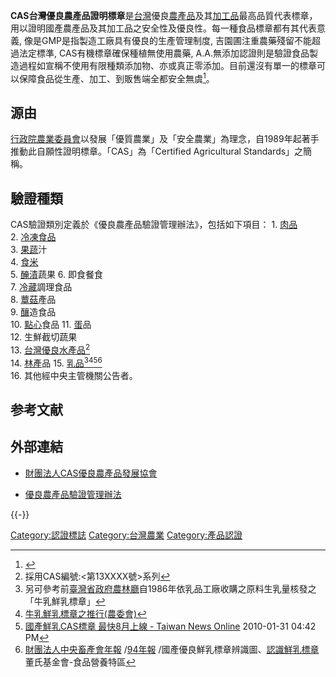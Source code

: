 {{expand|time=2010-09-22T01:28:57+00:00}}
'''CAS台灣優良農產品證明標章'''是[[台灣|台灣]]優良[[農產品|農產品]]及其[[加工品|加工品]]最高品質代表標章，用以證明國產農產品及其加工品之安全性及優良性。每一種食品標章都有其代表意義, 像是GMP是指製造工廠具有優良的生產管理制度, 吉園圃注重農藥殘留不能超過法定標準, CAS有機標章確保種植無使用農藥, A.A.無添加認證則是驗證食品製造過程如宣稱不使用有限種類添加物、亦或真正零添加。目前還沒有單一的標章可以保障食品從生產、加工、到販售端全都安全無虞<ref>{{Cite web|url=http://iqctw.pixnet.net/blog/post/117777623-%E9%A3%9F%E5%93%81%E6%A8%99%E7%AB%A0%E7%9A%84%E7%8D%A8%E7%89%B9%E6%84%8F%E7%BE%A9|title=食品標章的獨特意義|accessdate=|author=|date=|publisher=|archive-date=2019-06-30|archive-url=https://web.archive.org/web/20190630150223/http://iqctw.pixnet.net/blog/post/117777623-%e9%a3%9f%e5%93%81%e6%a8%99%e7%ab%a0%e7%9a%84%e7%8d%a8%e7%89%b9%e6%84%8f%e7%be%a9|dead-url=no}}</ref>。

==源由==
[[行政院農業委員會|行政院農業委員會]]以發展「優質農業」及「安全農業」為理念，自1989年起著手推動此自願性證明標章。「CAS」為「Certified Agricultural Standards」之簡稱。

==驗證種類==
CAS驗證類別定義於《優良農產品驗證管理辦法》，包括如下項目：
{{col-begin}}
{{col-break|width=25%}}
1. [[肉品|肉品]]<br>
2. [[冷凍食品|冷凍食品]]<br>
3. [[果|果]][[蔬菜|蔬]]汁<br>
4. [[食米|食米]]<br>
5. [[醃漬|醃漬]]蔬果 
{{col-break|width=25%}}
6. 即食餐食<br>
7. [[冷藏|冷藏]]調理食品<br>
8. [[蕈菇|蕈菇]]產品<br>
9. [[釀|釀]]造食品<br>
10. [[點心|點心]]食品
{{col-break|width=25%}}
11. [[蛋|蛋]]品<br>
12. 生鮮截切蔬果<br>
13. [[台灣優良水產品|台灣優良水產品]]<ref>採用CAS編號:<第13XXXX號>系列</ref><br>
14. [[林產|林產]]品
{{col-break|width=25%}}
15. [[乳品|乳品]]<ref>另可參考前[[臺灣省政府農林廳|臺灣省政府農林廳]]自1986年依乳品工廠收購之原料生乳量核發之「牛乳鮮乳標章」</ref><ref>[http://pda.coa.gov.tw/view.php?catid=2365 牛乳鮮乳標章之推行(農委會)]{{dead link|date=2017年12月 |bot=InternetArchiveBot |fix-attempted=yes }}</ref><ref>[http://www.taiwannews.com.tw/etn/news_content.php?id=1169455&lang=tc_news&cate_img=259.jpg&cate_rss=news_ED 國產鮮乳CAS標章 最快8月上線 - Taiwan News Online] {{Wayback|url=http://www.taiwannews.com.tw/etn/news_content.php?id=1169455&lang=tc_news&cate_img=259.jpg&cate_rss=news_ED |date=20160305011835 }} 2010-01-31 04:42 PM</ref><ref>[http://www.naif.org.tw/info%20year%20report.htm 財團法人中央畜產會年報] {{Wayback|url=http://www.naif.org.tw/info%20year%20report.htm |date=20090912054213 }}/[http://www.naif.org.tw/94%A6~%B3%F8/03%A4%BA%A4%E5.pdf 94年報] {{Wayback|url=http://www.naif.org.tw/94%A6~%B3%F8/03%A4%BA%A4%E5.pdf |date=20071223151143 }}/國產優良鮮乳標章辨識圖、[http://nutri.jtf.org.tw/index.php?idd=1&aid=20&bid=75&cid=686 認識鮮乳標章] {{Wayback|url=http://nutri.jtf.org.tw/index.php?idd=1&aid=20&bid=75&cid=686 |date=20190629121041 }} 董氏基金會-食品營養特區</ref><br>
16. 其他經中央主管機關公告者。
{{col-end}}

== 参考文献 ==
{{Reflist}}

== 外部連結 ==
* [http://www.cas.org.tw/ 財團法人CAS優良農產品發展協會]{{Wayback|url=http://www.cas.org.tw/ |date=20100808110713 }}

*[http://law.moj.gov.tw/PDACHT/NewsContent.aspx?msgid=63732 優良農產品驗證管理辦法]

{{-}}
{{食品安全}}
{{公共卫生}}

[[Category:認證標誌|Category:認證標誌]]
[[Category:台灣農業|Category:台灣農業]]
[[Category:產品認證|Category:產品認證]]
